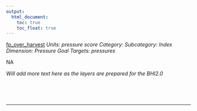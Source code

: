 ```yaml
---
output:
  html_document:
    toc: true
    toc_float: true
---
```


[fp_over_harvest](https://github.com/OHI-Science/bhi/blob/master/baltic/layers/fp_over_harvest_bhi2015.csv)
*Units: pressure score*
*Category:*
*Subcategory:*
*Index Dimension: Pressure*
*Goal Targets: pressures*

NA

*Will add more text here as the layers are prepared for the BHI2.0*

<br>



<br>

--- 
